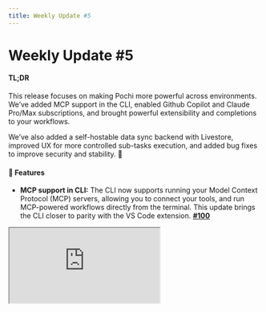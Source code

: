 ```yaml
---
title: Weekly Update #5
---
```


# Weekly Update #5

#### TL;DR

This release focuses on making Pochi more powerful across environments. We’ve added MCP support in the CLI, enabled Github Copilot and Claude Pro/Max subscriptions, and brought powerful extensibility and completions to your workflows. 

We’ve also added a self-hostable data sync backend with Livestore, improved UX for more controlled sub-tasks execution, and added bug fixes to  improve security and stability. 🙌 

#### 🚀 Features

- **MCP support in CLI:** The CLI now supports running your Model Context Protocol (MCP) servers, allowing you to connect your tools, and run MCP-powered workflows directly from the terminal. This update brings the CLI closer to parity with the VS Code extension. **[#100](https://github.com/TabbyML/pochi/issues/100)**

<div
className="w-12/15 md:ml-8 *:shadow-xl/30 *:rounded-lg"
  style={{
    position: "relative",
    paddingBottom: "53.7%",
    marginBottom: 20,
    height: 0,
    overflow: "hidden",
    maxWidth: "100%",
  }}
>
  <iframe
    src="https://drive.google.com/file/d/1V8Ut_XXM9sRdSPHhoGVhMMnJHkxeaYFp/preview"
    style={{
      position: "absolute",
      top: 0,
      left: 0,
      width: "100%",
      height: "100%",
      border: "none",
      borderRadius: "8px",
    }}
    allowFullScreen
    title="MCP Support in CLI"
  />
</div>

- **Reveal settings in VS Code config commands:** Hit `Command + Shift + P` to see Pochi related Settings options.  So instead of just opening the files, the pre-configured settings now jump directly to the relevant configuration section. **[#301](https://github.com/TabbyML/pochi/issues/301)**
<div className="w-12/15 md:ml-8 *:shadow-xl/30 *:rounded-lg">![Reveal Settings in VS Code](./images/reveal-settings.png)</div>

- **GitHub Copilot Integration:** We’ve added support for authenticating GitHub Copilot subscriptions in the CLI. This ensures users with active Copilot subscriptions can now use Copilot completions and suggestions inside Pochi’s terminal workflows. **[#184](https://github.com/TabbyML/pochi/issues/184)**

<div
className="w-12/15 md:ml-8 *:shadow-xl/30 *:rounded-lg"
  style={{
    position: "relative",
    paddingBottom: "53.7%",
    marginBottom: 20,
    height: 0,
    overflow: "hidden",
    maxWidth: "100%",
  }}
>
  <iframe
    src="https://drive.google.com/file/d/1I5nIr75CAgD5gQmPkRdw0q8bdcvs0P6S/preview"
    style={{
      position: "absolute",
      top: 0,
      left: 0,
      width: "100%",
      height: "100%",
      border: "none",
      borderRadius: "8px",
    }}
    allowFullScreen
    title="Github Copilot Integration"
  />
</div>

- **Gemini models:** Added support for PDF and video inputs, enabling richer multimodal workflows.**[#219](https://github.com/TabbyML/pochi/issues/219)**

- **Claude Pro / Max subscription support:** We’ve now added support for users to connect their Claude Pro/Max subscriptions via OAuth for both CLI and VSCode. [#61](https://github.com/TabbyML/pochi/issues/61)**, [#306](https://github.com/TabbyML/pochi/issues/306)** 
  <div className="w-12/15 md:ml-8 *:shadow-xl/30 *:rounded-lg">![Claude Support](./images/claude-support.png)</div>

- **Self-hostable data sync backend with Livestore:** We've implemented a self-hostable data sync backend that integrates with Pochi's livestore architecture, allowing you to deploy you own sync backend and web sharing experience.**[#37](https://github.com/TabbyML/pochi/issues/37)**



#### ✨ Enhancements

- **Manual Execution Mode for Sub-Tasks:** Sub-tasks created with `newTask` can now be run in a manual, step-by-step mode avoiding large unmoderated changes to your codebases in your sensitive workflows. **[#300](https://github.com/TabbyML/pochi/issues/300)**


<div
className="w-12/15 md:ml-8 *:shadow-xl/30 *:rounded-lg"
  style={{
    position: "relative",
    paddingBottom: "53.7%",
    marginBottom: 20,
    height: 0,
    overflow: "hidden",
    maxWidth: "100%",
  }}
>
  <iframe
    src="https://drive.google.com/file/d/1AwiwI9uIv4Rf_r1rolCLMW38wWVZHP2y/preview"
    style={{
      position: "absolute",
      top: 0,
      left: 0,
      width: "100%",
      height: "100%",
      border: "none",
      borderRadius: "8px",
    }}
    allowFullScreen
    title="Manual Execution for Sub-tasks"
  />
</div>

- **Malformed custom agents in VSCode settings:** Previously ignored malformed agent files (e.g., with YAML parsing errors) are now displayed in the settings UI with a clear warning, making it easier to debug and fix broken custom agent configurations. **[#391](https://github.com/TabbyML/pochi/issues/391)**, **[#415](https://github.com/TabbyML/pochi/issues/415)**

- **GitHub Action improvements:** We’ve packaged changes that introduced:
  - Vitest for testing infrastructure.
  - Added unit tests and snapshots for GitHub Action system prompt logic.
  - Updated imports and code organization for better maintainability.**[#362](https://github.com/TabbyML/pochi/issues/362)**

#### 🐞 Bug fixes

- **Sensitive data sanitization in shared sessions:** Fixed an issue where tool call inputs/outputs (e.g., readFile, applyDiff) were leaked in shared Livekit-CF sessions. Sensitive content is now redacted before being exposed via the share API. **[#409](https://github.com/TabbyML/pochi/issues/409)**, **[#418](https://github.com/TabbyML/pochi/issues/418)**
- **Custom OpenAI models and max_tokens error:** A recent OpenAI API change broke compatibility with custom models configured in Pochi, replacing `max_tokens` with `max_completion_tokens`. We’ve patched the integration so tasks now run smoothly with the new parameter. **[#13](https://github.com/TabbyML/pochi/issues/13)**

#### 📖 Resources

- [Learn how to connect Pochi to your self-hosted Tabby server](https://docs.getpochi.com/tutorials/connect-to-tabby-server/)
- [Tutorial on Querying SQL in Natural Language with a custom Supabase MCP Server](https://docs.getpochi.com/tutorials/supabase-mcp-server/)
